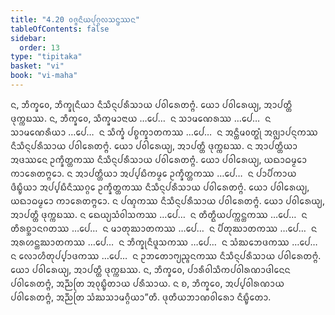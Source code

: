 ```yaml
---
title: "4.20 ᩅᨩ᩠ᨩᨶᩦᨿᨸᩩᨣ᩠ᨣᩃᩈᨶ᩠ᨴᩔᨶ"
tableOfContents: false
sidebar:
  order: 13
type: "tipitaka"
basket: "vi"
book: "vi-maha"
---
```



<DynamicBreadcrumb />

<Division number="233" book="vi-maha">

<Paragraph number="1070" book="vi-maha">
ᨶ, ᨽᩥᨠ᩠ᨡᩅᩮ, ᨽᩥᨠ᩠ᨡᩩᨶᩥᨿᩣ ᨶᩥᩈᩥᨶ᩠ᨶᨸᩁᩥᩈᩣᨿ ᨸᩅᩤᩁᩮᨲᨻ᩠ᨻᩴ. ᨿᩮᩣ ᨸᩅᩤᩁᩮᨿ᩠ᨿ, ᩋᩣᨸᨲ᩠ᨲᩥ ᨴᩩᨠ᩠ᨠᨭᩔ. ᨶ, ᨽᩥᨠ᩠ᨡᩅᩮ, ᩈᩥᨠ᩠ᨡᨾᩣᨶᩣᨿ …ᨸᩮ…  ᨶ ᩈᩣᨾᨱᩮᩁᩔ …ᨸᩮ…  ᨶ ᩈᩣᨾᨱᩮᩁᩥᨿᩣ …ᨸᩮ…  ᨶ ᩈᩥᨠ᩠ᨡᩴ ᨸᨧ᩠ᨧᨠ᩠ᨡᩣᨲᨠᩔ …ᨸᩮ…  ᨶ ᩋᨶ᩠ᨲᩥᨾᩅᨲ᩠ᨳᩩᩴ ᩋᨩ᩠ᨫᩣᨸᨶ᩠ᨶᨠᩔ ᨶᩥᩈᩥᨶ᩠ᨶᨸᩁᩥᩈᩣᨿ ᨸᩅᩤᩁᩮᨲᨻ᩠ᨻᩴ. ᨿᩮᩣ ᨸᩅᩤᩁᩮᨿ᩠ᨿ, ᩋᩣᨸᨲ᩠ᨲᩥ ᨴᩩᨠ᩠ᨠᨭᩔ.
</Paragraph>

<Paragraph number="1071" book="vi-maha">
ᨶ ᩋᩣᨸᨲ᩠ᨲᩥᨿᩣ ᩋᨴᩔᨶᩮ ᩏᨠ᩠ᨡᩥᨲ᩠ᨲᨠᩔ ᨶᩥᩈᩥᨶ᩠ᨶᨸᩁᩥᩈᩣᨿ ᨸᩅᩤᩁᩮᨲᨻ᩠ᨻᩴ. ᨿᩮᩣ ᨸᩅᩤᩁᩮᨿ᩠ᨿ, ᨿᨳᩣᨵᨾ᩠ᨾᩮᩣ ᨠᩣᩁᩮᨲᨻ᩠ᨻᩮᩣ. ᨶ ᩋᩣᨸᨲ᩠ᨲᩥᨿᩣ ᩋᨸ᩠ᨸᨭᩥᨠᨾ᩠ᨾᩮ ᩏᨠ᩠ᨡᩥᨲ᩠ᨲᨠᩔ …ᨸᩮ…  ᨶ ᨸᩣᨸᩥᨠᩣᨿ ᨴᩥᨭ᩠ᨮᩥᨿᩣ ᩋᨸ᩠ᨸᨭᩥᨶᩥᩔᨣ᩠ᨣᩮ ᩏᨠ᩠ᨡᩥᨲ᩠ᨲᨠᩔ ᨶᩥᩈᩥᨶ᩠ᨶᨸᩁᩥᩈᩣᨿ ᨸᩅᩤᩁᩮᨲᨻ᩠ᨻᩴ. ᨿᩮᩣ ᨸᩅᩤᩁᩮᨿ᩠ᨿ, ᨿᨳᩣᨵᨾ᩠ᨾᩮᩣ ᨠᩣᩁᩮᨲᨻ᩠ᨻᩮᩣ.
</Paragraph>

<Paragraph number="1072" book="vi-maha">
ᨶ ᨸᨱ᩠ᨯᨠᩔ ᨶᩥᩈᩥᨶ᩠ᨶᨸᩁᩥᩈᩣᨿ ᨸᩅᩤᩁᩮᨲᨻ᩠ᨻᩴ. ᨿᩮᩣ ᨸᩅᩤᩁᩮᨿ᩠ᨿ, ᩋᩣᨸᨲ᩠ᨲᩥ ᨴᩩᨠ᩠ᨠᨭᩔ. ᨶ ᨳᩮᨿ᩠ᨿᩈᩴᩅᩤᩈᨠᩔ …ᨸᩮ…  ᨶ ᨲᩥᨲ᩠ᨳᩥᨿᨸᨠ᩠ᨠᨶ᩠ᨲᨠᩔ …ᨸᩮ…  ᨶ ᨲᩥᩁᨧ᩠ᨨᩣᨶᨣᨲᩔ …ᨸᩮ…  ᨶ ᨾᩣᨲᩩᨥᩣᨲᨠᩔ …ᨸᩮ…  ᨶ ᨸᩥᨲᩩᨥᩣᨲᨠᩔ …ᨸᩮ…  ᨶ ᩋᩁᩉᨶ᩠ᨲᨥᩣᨲᨠᩔ …ᨸᩮ…  ᨶ ᨽᩥᨠ᩠ᨡᩩᨶᩥᨴᩪᩈᨠᩔ …ᨸᩮ…  ᨶ ᩈᩴᨥᨽᩮᨴᨠᩔ …ᨸᩮ…  ᨶ ᩃᩮᩣᩉᩥᨲᩩᨸ᩠ᨸᩣᨴᨠᩔ …ᨸᩮ…  ᨶ ᩏᨽᨲᩮᩣᨻ᩠ᨿᨬ᩠ᨩᨶᨠᩔ ᨶᩥᩈᩥᨶ᩠ᨶᨸᩁᩥᩈᩣᨿ ᨸᩅᩤᩁᩮᨲᨻ᩠ᨻᩴ. ᨿᩮᩣ ᨸᩅᩤᩁᩮᨿ᩠ᨿ, ᩋᩣᨸᨲ᩠ᨲᩥ ᨴᩩᨠ᩠ᨠᨭᩔ.
</Paragraph>

<Paragraph number="1073" book="vi-maha">
ᨶ, ᨽᩥᨠ᩠ᨡᩅᩮ, ᨸᩣᩁᩥᩅᩤᩈᩥᨠᨸᩅᩤᩁᨱᩣᨴᩤᨶᩮᨶ ᨸᩅᩤᩁᩮᨲᨻ᩠ᨻᩴ, ᩋᨬ᩠ᨬᨲᩕ ᩋᩅᩩᨭ᩠ᨮᩥᨲᩣᨿ ᨸᩁᩥᩈᩣᨿ. ᨶ ᨧ, ᨽᩥᨠ᩠ᨡᩅᩮ, ᩋᨸ᩠ᨸᩅᩤᩁᨱᩣᨿ ᨸᩅᩤᩁᩮᨲᨻ᩠ᨻᩴ, ᩋᨬ᩠ᨬᨲᩕ ᩈᩴᨥᩈᩣᨾᨣ᩠ᨣᩥᨿᩣ”ᨲᩥ.

</Paragraph>
</Division>

<Paragraph number="1074" type="center" book="vi-maha">
ᨴᩩᨲᩥᨿᨽᩣᨱᩅᩤᩁᩮᩣ ᨶᩥᨭ᩠ᨮᩥᨲᩮᩣ.
</Paragraph>